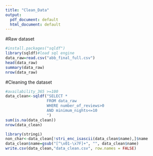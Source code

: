 ```yaml
---
title: "Clean_Data"
output:
  pdf_document: default
  html_document: default
---
```


#Raw dataset
```r

#install.packages("sqldf")
library(sqldf)#load sql engine
data_raw=read.csv("abb_final_full.csv")
head(data_raw)
summary(data_raw)
nrow(data_raw)
```



#Cleaning the dataset
```r
#availability_365 >=100 
data_clean<-sqldf("SELECT * 
                  FROM data_raw 
                  WHERE number_of_reviews>0
                  AND minimum_nights<=10
                  ")
sum(is.na(data_clean))
nrow(data_clean)


```


```r
library(stringi)
non_char<-data_clean[!stri_enc_isascii(data_clean$name),]$name
data_clean$name=gsub("[^\x01-\x7F]+", "", data_clean$name)
write.csv(data_clean,"data_clean.csv", row.names = FALSE)
```





